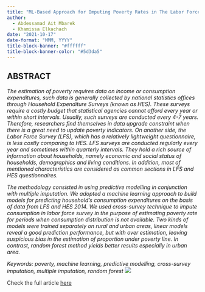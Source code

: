 ```yaml
---
title: "ML-Based Approach for Imputing Poverty Rates in The Labor Force Survey in Morocco"
author: 
  - Abdessamad Ait Mbarek 
  - Khamissa Elkachach
date: "2021-10-17"
date-format: "MMM, YYYY"
title-block-banner: "#ffffff"
title-block-banner-color: "#5d3da5"
---
```


## ABSTRACT

[*The estimation of poverty requires data on income or consumption expenditures, such data is generally collected by national statistics offices through Household Expenditure Surveys (known as HES). These surveys require a costly budget that statistical agencies cannot afford every year or within short intervals. Usually, such surveys are conducted every 4-7 years. Therefore, researchers find themselves in data upgrade constraint when there is a great need to update poverty indicators. On another side, the Labor Force Survey (LFS), which has a relatively lightweight questionnaire, is less costly comparing to HES. LFS surveys are conducted regularly every year and sometimes within quarterly intervals. They hold a rich source of information about households, namely economic and social status of households, demographics and living conditions. In addition, most of mentioned characteristics are considered as common sections in LFS and HES questionnaires.*]{.abstract}

[*The methodology consisted in using predictive modelling in conjunction with multiple imputation. We adopted a machine learning approach to build models for predicting household's consumption expenditures on the basis of data from LFS and HES 2014. We used cross-survey technique to impute consumption in labor force survey in the purpose of estimating poverty rate for periods when consumption distribution is not available. Two kinds of models were trained separately on rural and urban areas, linear models reveal a good prediction performance, but with over estimation, leaving suspicious bias in the estimation of proportion under poverty line. In contrast, random forest method yields better results especially in urban area.*]{.abstract}

[*Keywords: poverty, machine learning, predictive modelling, cross-survey imputation, multiple imputation, random forest*]{.abstract} ![](Poster.png)

Check the full article [here](https://drive.google.com/file/d/1slMnCrbX_SeKSy7k3Obx5UYR5K9Wn-P2/view?usp=sharing)
